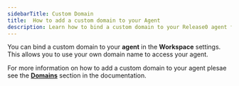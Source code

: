 ```yaml
---
sidebarTitle: Custom Domain
title:  How to add a custom domain to your Agent
description: Learn how to bind a custom domain to your Release0 agent for better accessibility. This guide provides step-by-step instructions to set up a custom domain, enhancing your chatbot's branding and user experience."
---
```


You can bind a custom domain to your **agent** in the **Workspace** settings. This allows you to use your own domain name to access your agent.

For more information on how to add a custom domain to your agent plesae see the **[Domains](/workspace/customDomains)** section in the documentation.